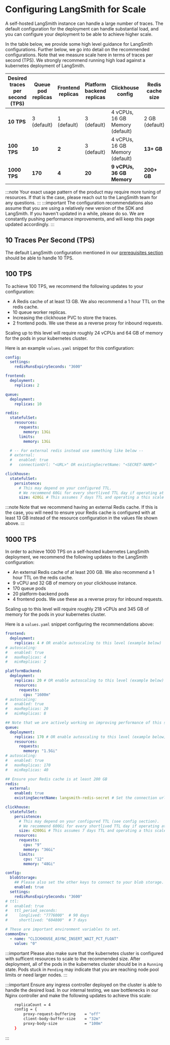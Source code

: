 # Configuring LangSmith for Scale

A self-hosted LangSmith instance can handle a large number of traces. The default configuration for the deployment can handle substantial load, and you can configure your deployment to be able to achieve higher scale.

In the table below, we provide some high level guidance for LangSmith configurations. Further below, we go into detail on the recommended configurations. Note that we measure scale here in terms of traces per second (TPS). We strongly recommend running high load against a kubernetes deployment of LangSmith.

| Desired traces per second (TPS) | Queue pod replicas | Frontend replicas | Platform backend replicas | Clickhouse config               | Redis cache size |
| ------------------------------- | ------------------ | ----------------- | ------------------------- | ------------------------------- | ---------------- |
| **10 TPS**                      | 3 (default)        | 1 (default)       | 3 (default)               | 4 vCPUs, 16 GB Memory (default) | 2 GB (default)   |
| **100 TPS**                     | **10**             | **2**             | 3 (default)               | 4 vCPUs, 16 GB Memory (default) | **13+ GB**       |
| **1000 TPS**                    | **170**            | **4**             | **20**                    | **9 vCPUs, 36 GB Memory**       | **200+ GB**      |

:::note
Your exact usage pattern of the product may require more tuning of resources. If that is the case, please reach out to the LangSmith team for any questions.
:::
:::important
The configuration recommendations also assume that you are using a relatively new version of the SDK and LangSmith. If you haven't updated in a while, please do so. We are constantly pushing performance improvements, and will keep this page updated accordingly.
:::

## 10 Traces Per Second (TPS)

The default LangSmith configuration mentioned in our [prerequisites section](../installation/kubernetes#prerequisites) should be able to handle 10 TPS.

## 100 TPS

To achieve 100 TPS, we recommend the following updates to your configuration:

- A Redis cache of at least 13 GB. We also recommend a 1 hour TTL on the redis cache.
- 10 queue worker replicas.
- Increasing the clickhouse PVC to store the traces.
- 2 frontend pods. We use these as a reverse proxy for inbound requests.

Scaling up to this level will require roughly 24 vCPUs and 64 GB of memory for the pods in your kubernetes cluster.

Here is an example `values.yaml` snippet for this configuration:

```yaml
config:
  settings:
    redisRunsExpirySeconds: "3600"

frontend:
  deployment:
    replicas: 2

queue:
  deployment:
    replicas: 10

redis:
  statefulSet:
    resources:
      requests:
        memory: 13Gi
      limits:
        memory: 13Gi

  # -- For external redis instead use something like below --
  # external:
  #   enabled: true
  #   connectionUrl: "<URL>" OR existingSecretName: "<SECRET-NAME>"

clickhouse:
  statefulSet:
    persistence:
      # This may depend on your configured TTL.
      # We recommend 60Gi for every shortlived TTL day if operating at this scale constantly.
      size: 420Gi # This assumes 7 days TTL and operating a this scale constantly.
```

:::note
Note that we recommend having an external Redis cache. If this is the case, you will need to ensure your Redis cache is configured with at least 13 GB instead of the resource configuration in the values file shown above.
:::

## 1000 TPS

In order to achieve 1000 TPS on a self-hosted kubernetes LangSmith deployment, we recommend the following updates to the LangSmith configuration:

- An external Redis cache of at least 200 GB. We also recommend a 1 hour TTL on the redis cache.
- 9 vCPU and 32 GB of memory on your clickhouse instance.
- 170 queue pods
- 20 platform-backend pods
- 4 frontend pods. We use these as a reverse proxy for inbound requests.

Scaling up to this level will require roughly 218 vCPUs and 345 GB of memory for the pods in your kubernetes cluster.

Here is a `values.yaml` snippet configuring the recommendations above:

```yaml
frontend:
  deployment:
    replicas: 4 # OR enable autoscaling to this level (example below)
# autoscaling:
#   enabled: true
#   maxReplicas: 4
#   minReplicas: 2

platformBackend:
  deployment:
    replicas: 20 # OR enable autoscaling to this level (example below)
    resources:
      requests:
        cpu: "1600m"
# autoscaling:
#   enabled: true
#   maxReplicas: 20
#   minReplicas: 8

## Note that we are actively working on improving performance of this service to reduce the number of replicas.
queue:
  deployment:
    replicas: 170 # OR enable autoscaling to this level (example below)
    resources:
      requests:
        memory: "1.5Gi"
# autoscaling:
#   enabled: true
#   maxReplicas: 170
#   minReplicas: 40

## Ensure your Redis cache is at least 200 GB
redis:
  external:
    enabled: true
    existingSecretName: langsmith-redis-secret # Set the connection url for your external Redis instance (200+ GB)

clickhouse:
  statefulSet:
    persistence:
      # This may depend on your configured TTL (see config section).
      # We recommend 600Gi for every shortlived TTL day if operating at this scale constantly.
      size: 4200Gi # This assumes 7 days TTL and operating a this scale constantly.
    resources:
      requests:
        cpu: "9"
        memory: "36Gi"
      limits:
        cpu: "12"
        memory: "48Gi"

config:
  blobStorage:
    ## Please also set the other keys to connect to your blob storage. See configuration section.
    enabled: true
  settings:
    redisRunsExpirySeconds: "3600"
# ttl:
#   enabled: true
#   ttl_period_seconds:
#     longlived: "7776000"  # 90 days
#     shortlived: "604800"  # 7 days

# These are important environment variables to set.
commonEnv:
  - name: "CLICKHOUSE_ASYNC_INSERT_WAIT_PCT_FLOAT"
    value: "0"
```

:::important
Please also make sure that the kubernetes cluster is configured with sufficent resources to scale to the recommended size. After deployment, all of the pods in the kubernetes cluster should be in a `Running` state. Pods stuck in `Pending` may indicate that you are reaching node pool limits or need larger nodes.
:::

:::important
Ensure any ingress controller deployed on the cluster is able to handle the desired load. In our internal testing, we saw bottlenecks in our Nginx controller and make the following updates to achieve this scale:

```bash
    replicaCount = 4
    config = {
        proxy-request-buffering    = "off"
        client-body-buffer-size    = "32m"
        proxy-body-size            = "100m"
    }
```

:::

